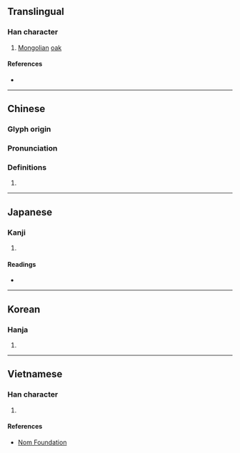 {{character info/new}}
==Translingual==

===Han character===
{{Han char|rn=75|rad=木|as=11|sn=15|four=44900|canj=DNBJ|ids=⿰木斛}}

# [[Mongolia]]n [[oak]] {{gloss|{{taxlink|Quercus dentata|species|noshow=1}}}}

====References====
* {{Han ref|kx=0547.180|dkj=15375|dj=0935.150|hdz=21283.020|uh=69F2|ud=27122|bh=E5DA|bd=58842}}

----

==Chinese==
{{zh-forms}}

===Glyph origin===
{{Han etym}}

===Pronunciation===
{{zh-pron
|m=hú
|c=huk6
|mc=y
|oc=y
|ma=
|cat=pn
}}

===Definitions===
{{zh-hanzi}}

# {{rfdef|lang=zh}}

----

==Japanese==

===Kanji===
{{ja-kanji|grade=|rs=木11}}

# {{defn|lang=ja|sort=木11}}

====Readings====
* {{ja-readings|on=こく|kun=かしわ}}

----

==Korean==

===Hanja===
{{ko-hanja|hangeul=곡|eumhun=|rv=gok|mr=kok|y=kok}}

# {{defn|lang=ko|sort=木11}}

----

==Vietnamese==

===Han character===
{{vi-readings|rs=木11|hanviet=hộc}}

# {{defn|lang=vi|sort=木11}}

====References====
* [http://nomfoundation.org/common/nom_details.php?codepoint=69f2 Nom Foundation]